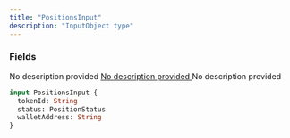 ```yaml
---
title: "PositionsInput"
description: "InputObject type"
---
```


### Fields

<ResponseField name="tokenId" type="String">
  No description provided
</ResponseField>

<a href="/api-reference/types/positionstatus">
  <ResponseField name="status" type="PositionStatus">
    No description provided
  </ResponseField>
</a>

<ResponseField name="walletAddress" type="String">
  No description provided
</ResponseField>


```graphql PositionsInput
input PositionsInput {
  tokenId: String
  status: PositionStatus
  walletAddress: String
}
```
